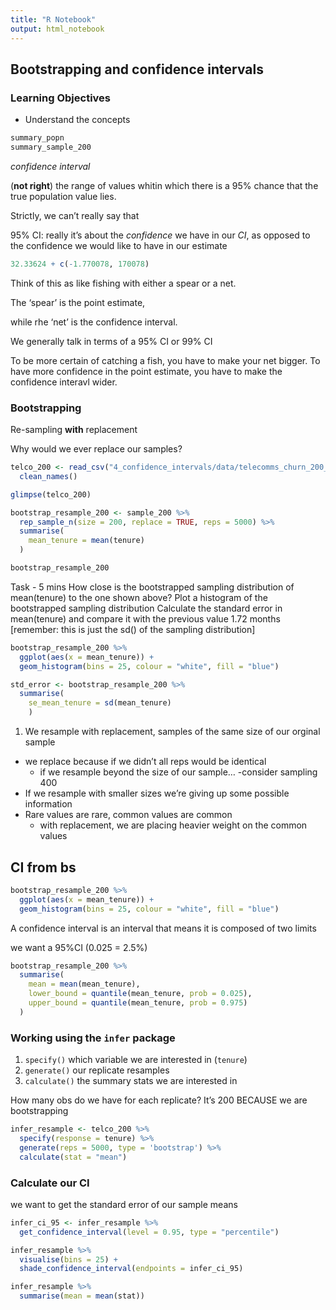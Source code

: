 ```yaml
---
title: "R Notebook"
output: html_notebook
---
```


## Bootstrapping and confidence intervals

### Learning Objectives 

- Understand the concepts


```r
summary_popn
summary_sample_200
```

_confidence interval_

(__not right__) 
the range of values whitin which there is a 95% chance that the true population value lies. 

Strictly, we can't really say that

95% CI: really it's about the _confidence_ we have in our _CI_, as opposed to the confidence we 
would like to have in our estimate

```r
32.33624 + c(-1.770078, 170078)
```


Think of this as like fishing with either a spear or a net.

The 'spear' is the point estimate,

while rhe 'net' is the confidence interval. 

We generally talk in terms of a 95% CI or 99% CI

To be more certain of catching a fish, you have to make your net bigger. 
To have more confidence in the point estimate, you have to make the confidence interavl wider. 

### Bootstrapping 

Re-sampling __with__ replacement 

Why would we ever replace our samples? 

```r
telco_200 <- read_csv("4_confidence_intervals/data/telecomms_churn_200_sample.csv") %>% 
  clean_names()

glimpse(telco_200)
```

```r
bootstrap_resample_200 <- sample_200 %>%
  rep_sample_n(size = 200, replace = TRUE, reps = 5000) %>%
  summarise(
    mean_tenure = mean(tenure)
  )

bootstrap_resample_200
```

Task - 5 mins
How close is the bootstrapped sampling distribution of mean(tenure) to the one shown above?
Plot a histogram of the bootstrapped sampling distribution
Calculate the standard error in mean(tenure) and compare it with the previous value 1.72 months [remember: this is just the sd() of the sampling distribution]

```r
bootstrap_resample_200 %>% 
  ggplot(aes(x = mean_tenure)) +
  geom_histogram(bins = 25, colour = "white", fill = "blue")
```

```r
std_error <- bootstrap_resample_200 %>% 
  summarise(
    se_mean_tenure = sd(mean_tenure)
    )
```
1. We resample with replacement, samples of the same size of our orginal sample
  - we replace because if we didn't all reps would be identical 
      - if we resample beyond the size of our sample...
        -consider sampling 400
  - If we resample with smaller sizes we're giving up some possible information 
  - Rare values are rare, common values are common
      - with replacement, we are placing heavier weight on the common values

## CI from bs

```r
bootstrap_resample_200 %>% 
  ggplot(aes(x = mean_tenure)) +
  geom_histogram(bins = 25, colour = "white", fill = "blue")
```

A confidence interval is an interval 
that means it is composed of two limits 

we want a 95%CI
(0.025 = 2.5%)
```r
bootstrap_resample_200 %>% 
  summarise(
    mean = mean(mean_tenure),
    lower_bound = quantile(mean_tenure, prob = 0.025),
    upper_bound = quantile(mean_tenure, prob = 0.975)
  )
```

### Working using the `infer` package

1. `specify()` which variable we are interested in (`tenure`) 
2. `generate()` our replicate resamples
3. `calculate()` the summary stats we are interested in

How many obs do we have for each replicate?
It's 200 
BECAUSE we are bootstrapping 
```r
infer_resample <- telco_200 %>% 
  specify(response = tenure) %>% 
  generate(reps = 5000, type = 'bootstrap') %>% 
  calculate(stat = "mean")
```
### Calculate our CI

we want to get the standard error of our sample means 

```r
infer_ci_95 <- infer_resample %>% 
  get_confidence_interval(level = 0.95, type = "percentile") 
```

```r
infer_resample %>% 
  visualise(bins = 25) +
  shade_confidence_interval(endpoints = infer_ci_95)
```

```r
infer_resample %>% 
  summarise(mean = mean(stat)) 
```

